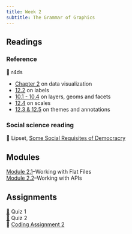 ---
title: Week 2
subtitle: The Grammar of Graphics
---

## Readings

### Reference

| 📖 r4ds
- [Chapter 2](https://r4ds.hadley.nz/data-visualize.html) on data visualization
- [12.2](https://r4ds.hadley.nz/communication.html#labels) on labels
- [10.1 - 10.4](https://r4ds.hadley.nz/layers.html) on layers, geoms and facets
- [12.4](https://r4ds.hadley.nz/communication.html#scales) on scales
- [12.3 & 12.5](https://r4ds.hadley.nz/communication.html#annotations) on themes and annotations

### Social science reading

📖 Lipset, [Some Social Requisites of Democracry](https://www-jstor-org.proxygw.wrlc.org/stable/1951731?seq=8)

## Modules

| [Module 2.1](/modules/module-2.1.html)--Working with Flat Files
| [Module 2.2](/modules/module-2.2.html)--Working with APIs

## Assignments

| [📘](https://blackboard.gwu.edu/ultra/courses/_387298_1/outline "Quiz 1") Quiz 1
| [📘](https://blackboard.gwu.edu/ultra/courses/_387298_1/outline "Quiz 2") Quiz 2
| 🧮 [Coding Assignment 2](/assignments/coding-assignment-2.html)